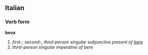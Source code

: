 ==Italian==
===Verb form===
'''beva'''

# ''first-, second-, third-person singular subjunctive present of [[bere]]''
# ''third-person singular imperative of bere''